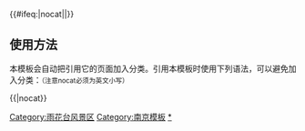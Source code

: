 {{Navbox
|name = 雨花台风景区
|title = 南京[[雨花台]]风景区
|titlestyle = 
|image = 
|groupstyle = color:black;
|listclass  = hlist 
|state = {{{state<includeonly>|collapsed</includeonly>}}}
|above =
|group1 = 
|list1 = * [[雨花台]]
* [[高座寺]]
* [[杨邦乂剖心处]]
* [[方孝孺衣冠冢]]
* [[江南第二泉]]
}}
<includeonly>{{#ifeq:{{{1}}}|nocat||[[Category:雨花台风景区]]}}</includeonly><noinclude>

== 使用方法 ==
本模板会自动把引用它的页面加入分类。引用本模板时使用下列语法，可以避免加入分类：<small>（注意nocat必须为英文小写）</small>
 
<nowiki>{{</nowiki>{{PAGENAME}}<nowiki>|nocat}}</nowiki>

[[Category:南京模板]]
[[Category:雨花台风景区|*]]
</noinclude>